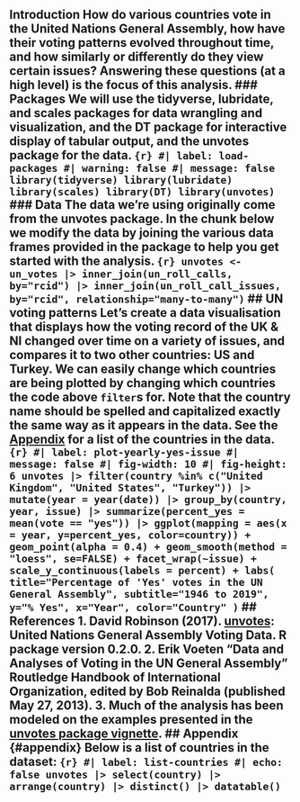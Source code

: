 ## Introduction How do various countries vote in the United Nations General Assembly, how have their voting patterns evolved throughout time, and how similarly or differently do they view certain issues? Answering these questions (at a high level) is the focus of this analysis. ### Packages We will use the **tidyverse**, **lubridate**, and **scales** packages for data wrangling and visualization, and the **DT** package for interactive display of tabular output, and the **unvotes** package for the data. ```{r} #| label: load-packages #| warning: false #| message: false library(tidyverse) library(lubridate) library(scales) library(DT) library(unvotes) ``` ### Data The data we're using originally come from the **unvotes** package. In the chunk below we modify the data by joining the various data frames provided in the package to help you get started with the analysis. ```{r} unvotes <- un_votes |> inner_join(un_roll_calls, by="rcid") |> inner_join(un_roll_call_issues, by="rcid", relationship="many-to-many") ``` ## UN voting patterns Let's create a data visualisation that displays how the voting record of the UK & NI changed over time on a variety of issues, and compares it to two other countries: US and Turkey. We can easily change which countries are being plotted by changing which countries the code above `filter`s for. Note that the country name should be spelled and capitalized exactly the same way as it appears in the data. See the [Appendix](#appendix) for a list of the countries in the data. ```{r} #| label: plot-yearly-yes-issue #| message: false #| fig-width: 10 #| fig-height: 6 unvotes |> filter(country %in% c("United Kingdom", "United States", "Turkey")) |> mutate(year = year(date)) |> group_by(country, year, issue) |> summarize(percent_yes = mean(vote == "yes")) |> ggplot(mapping = aes(x = year, y=percent_yes, color=country)) + geom_point(alpha = 0.4) + geom_smooth(method = "loess", se=FALSE) + facet_wrap(~issue) + scale_y_continuous(labels = percent) + labs( title="Percentage of 'Yes' votes in the UN General Assembly", subtitle="1946 to 2019", y="% Yes", x="Year", color="Country" ) ``` ## References 1. David Robinson (2017). [unvotes](https://CRAN.R-project.org/package=unvotes): United Nations General Assembly Voting Data. R package version 0.2.0. 2. Erik Voeten "Data and Analyses of Voting in the UN General Assembly" Routledge Handbook of International Organization, edited by Bob Reinalda (published May 27, 2013). 3. Much of the analysis has been modeled on the examples presented in the [unvotes package vignette](https://cran.r-project.org/web/packages/unvotes/vignettes/unvotes.html). ## Appendix {#appendix} Below is a list of countries in the dataset: ```{r} #| label: list-countries #| echo: false unvotes |> select(country) |> arrange(country) |> distinct() |> datatable() ```
